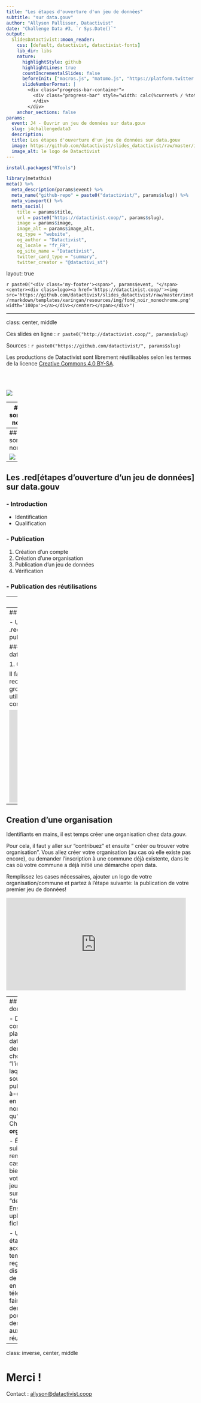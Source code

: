 ```yaml
---
title: "Les étapes d'ouverture d'un jeu de données"
subtitle: "sur data.gouv"
author: "Allyson Pallisser, Datactivist"
date: "Challenge Data #3, `r Sys.Date()`"
output:
  SlidesDatactivist::moon_reader:
    css: [default, datactivist, datactivist-fonts]
    lib_dir: libs
    nature:
      highlightStyle: github
      highlightLines: true
      countIncrementalSlides: false
      beforeInit: ["macros.js", "matomo.js", "https://platform.twitter.com/widgets.js"]
      slideNumberFormat: |
        <div class="progress-bar-container">
          <div class="progress-bar" style="width: calc(%current% / %total% * 100%);">
          </div>
        </div>
    anchor_sections: false
params:
  event: J4 - Ouvrir un jeu de données sur data.gouv
  slug: j4challengedata3
  description: 
  title: Les étapes d'ouverture d'un jeu de données sur data.gouv
  image: https://github.com/datactivist/slides_datactivist/raw/master/inst/rmarkdown/templates/xaringan/resources/img/logo.png
  image_alt: le logo de Datactivist
---
```


```r
install.packages("RTools")

library(metathis)
meta() %>% 
  meta_description(params$event) %>% 
  meta_name("github-repo" = paste0("datactivist/", params$slug)) %>% 
  meta_viewport() %>% 
  meta_social(
    title = params$title,
    url = paste0("https://datactivist.coop/", params$slug),
    image = params$image,
    image_alt = params$image_alt,
    og_type = "website",
    og_author = "Datactivist",
    og_locale = "fr_FR",
    og_site_name = "Datactivist",
    twitter_card_type = "summary",
    twitter_creator = "@datactivi_st")

```

layout: true

<style>
.remark-slide-number {
  position: inherit;
}

.remark-slide-number .progress-bar-container {
  position: absolute;
  bottom: 0;
  height: 4px;
  display: block;
  left: 0;
  right: 0;
}

.remark-slide-number .progress-bar {
  height: 100%;
  background-color: #e95459;
}

</style>


`r paste0("<div class='my-footer'><span>", params$event, "</span> <center><div class=logo><a href='https://datactivist.coop/'><img src='https://github.com/datactivist/slides_datactivist/raw/master/inst/rmarkdown/templates/xaringan/resources/img/fond_noir_monochrome.png' width='100px'></a></div></center></span></div>")` 


---

class: center, middle

Ces slides en ligne : `r paste0("http://datactivist.coop/", params$slug)`

Sources : `r paste0("https://github.com/datactivist/", params$slug)`


Les productions de Datactivist sont librement réutilisables selon les termes de la licence [Creative Commons 4.0 BY-SA](https://creativecommons.org/licenses/by-sa/4.0/legalcode.fr).

<BR>
<BR>

![](https://mirrors.creativecommons.org/presskit/buttons/88x31/png/by-sa.png)


---
# Qui sommes nous ?


.center[[![:largeur 80%](https://github.com/datactivist/slides_datactivist/raw/master/inst/rmarkdown/templates/xaringan/resources/img/logo.png)](https://datactivist.coop)]

### We .red[open data], we make them .red[useful]

---
## Qui sommes nous ?


![](https://github.com/apallisser/teste/blob/master/P1100044.png?raw=true)

---
## Les .red[étapes d'ouverture d'un jeu de données] sur data.gouv

### - Introduction 
* Identification 
* Qualification 

### - Publication 

1. Création d'un compte 
2. Création d'une organisation 
3. Publication d'un jeu de données 
4. Vérification 

### - Publication des réutilisations 




---
## Introduction 

-  **Les données ouvertes sont souvent décevantes : .red[pas à jour, trop agrégées, mal documentées, mal formatées, parfois inutilisables**.]

- Pour cela que : 

1. Une partie importante du travail des data scientistes est de faire ce "nettoyage". **Cette "mis en conformité" est un travail essentiel pour que ces data soient réutilisées à posteriori** ; 

2. l'.red[**identification**] et la .red[**qualification**] sont si importantes dans le processus d'ouverture de données. 


---
## Publication 

- Une fois le travail d'identification et de qualification terminés, .red[il est temps "d'ouvrir" ces données, c'est-à-dire, les publier]. 

#### Pas à pas du processus de publication des données sur data.gouv : 

1. Création d'un compte 

Il faut rentrer sur data.gouv.fr et s'inscrire sur le portail. Il est recommandable (1) de choisir un compte unique pour le groupe ou, dans le cas où la commune compte déjà avec un utilisateur, (2) demander à votre interlocuteur au sein de la commune, leurs identifiants. 
 

<iframe src="https://giphy.com/embed/GA0UfWDsINm7PkRvy3" width="480" height="247" frameBorder="0" class="giphy-embed" allowFullScreen></iframe><p><a href="https://giphy.com/gifs/GA0UfWDsINm7PkRvy3"></a></p>


---
## Creation d'une organisation 

Identifiants en mains, il est temps créer une organisation chez data.gouv. 

Pour cela, il faut y aller sur "contribuez" et ensuite " créer ou trouver votre organisation". Vous allez créer votre organisation (au cas où elle existe pas encore), ou demander l'inscription à une commune déjà existente, dans le cas où votre commune a déjà initié une démarche open data. 

Remplissez les cases nécessaires, ajouter un logo de votre organisation/commune et partez à l'étape suivante: la publication de votre premier jeu de données!

<iframe src="https://giphy.com/embed/2cCapKcg0IkxBLouoU" width="480" height="247" frameBorder="0" class="giphy-embed" allowFullScreen></iframe><p><a href="https://giphy.com/gifs/2cCapKcg0IkxBLouoU"></a></p>

---
## Publiez vos données !

- Dans la continuité, la plateforme data.gouv vous demandera de choisir "l'identité avec laquelle vous souhaiter publier", c'est-à-dire, publier en votre propre nom ou en tant qu'organisation. Choisissez **organisation !**

- Étape suivante: remplir les cases afin de bien publier votre premier jeu de données, surtout "description". Ensuite uploadez votre fichier et voilà !

- Une fois les étapes bien accomplis il est temps de bien regarder la disponibilisation de votre fichier en ligne, le téléchager et faire un dernière check pour en eviter des surprises aux réutlisateurs. 


---
class: inverse, center, middle

# Merci !

Contact : [allyson@datactivist.coop](mailto:allyson@datactivist.coop)


